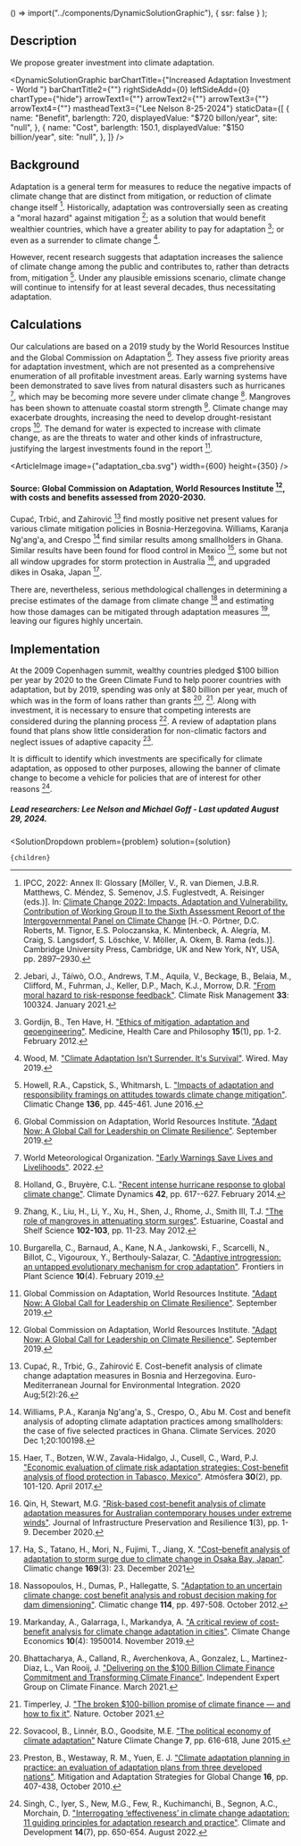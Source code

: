 

  () => import("../components/DynamicSolutionGraphic"),
  { ssr: false }
);

## Description
We propose greater investment into climate adaptation.

<DynamicSolutionGraphic
  barChartTitle={"Increased Adaptation Investment - World "}
  barChartTitle2={""}
  rightSideAdd={0}
  leftSideAdd={0}
  chartType={"hide"}
  arrowText1={""}
  arrowText2={""}
  arrowText3={""}
  arrowText4={""}
  mastheadText3={"Lee Nelson 8-25-2024"}
 staticData={[
    {
     name: "Benefit",
      barlength: 720,
      displayedValue: "$720 billon/year",
      site: "null",
    },
    {
      name: "Cost",
      barlength: 150.1,
      displayedValue: "$150 billion/year",
      site: "null",
    },
  ]}
/>

## Background

Adaptation is a general term for measures to reduce the negative impacts of climate change that are distinct from mitigation, or reduction of climate change itself [^"17"]. Historically, adaptation was controversially seen as creating a "moral hazard" against mitigation [^"19"]; as a solution that would benefit wealthier countries, which have a greater ability to pay for adaptation [^"18"]; or even as a surrender to climate change [^"21"].

However, recent research suggests that adaptation increases the salience of climate change among the public and contributes to, rather than detracts from, mitigation [^"20"]. Under any plausible emissions scenario, climate change will continue to intensify for at least several decades, thus necessitating adaptation.

## Calculations
Our calculations are based on a 2019 study by the World Resources Institue and the Global Commission on Adaptation [^"2"]. They assess five priority areas for adaptation investment, which are not presented as a comprehensive enumeration of all profitable investment areas. Early warning systems have been demonstrated to save lives from natural disasters such as hurricanes [^"6"], which may be becoming more severe under climate change [^"7"]. Mangroves has been shown to attenuate coastal storm strength [^"8"]. Climate change may exacerbate droughts, increasing the need to develop drought-resistant crops [^"9"]. The demand for water is expected to increase with climate change, as are the threats to water and other kinds of infrastructure, justifying the largest investments found in the report [^"2"].

<ArticleImage image={"adaptation_cba.svg"} width={600} height={350} />
#### Source: Global Commission on Adaptation, World Resources Institute [^"2"], with costs and benefits assessed from 2020-2030.

Cupać, Trbić, and Zahirović [^"10"] find mostly positive net present values for various climate mitigation policies in Bosnia-Herzegovina. Williams, Karanja Ng'ang'a, and Crespo [^"11"] find similar results among smallholders in Ghana. Similar results have been found for flood control in Mexico [^"12"], some but not all window upgrades for storm protection in Australia [^"13"], and upgraded dikes in Osaka, Japan [^"14"].

There are, nevertheless, serious methdological challenges in determining a precise estimates of the damage from climate change [^"15"] and estimating how those damages can be mitigated through adaptation measures [^"16"], leaving our figures highly uncertain.

## Implementation

At the 2009 Copenhagen summit, wealthy countries pledged $100 billion per year by 2020 to the Green Climate Fund to help poorer countries with adaptation, but by 2019, spending was only at $80 billion per year, much of which was in the form of loans rather than grants [^"1"], [^"3"]. Along with investment, it is necessary to ensure that competing interests are considered during the planning process [^"5"]. A review of adaptation plans found that plans show little consideration for non-climatic factors and neglect issues of adaptive capacity [^"4"].

It is difficult to identify which investments are specifically for climate adaptation, as opposed to other purposes, allowing the banner of climate change to become a vehicle for policies that are of interest for other reasons [^"22"].

##### Lead researchers: Lee Nelson and Michael Goff - Last updated August 29, 2024.

[^"1"]: Bhattacharya, A., Calland, R., Averchenkova, A., Gonzalez, L., Martinez-Diaz, L., Van Rooij, J. ["Delivering on the $100 Billion Climate Finance Commitment and Transforming Climate Finance"](https://www.un.org/sites/un2.un.org/files/2020/12/100_billion_climate_finance_report.pdf). Independent Expert Group on Climate Finance. March 2021.

[^"2"]: Global Commission on Adaptation, World Resources Institute. ["Adapt Now: A Global Call for Leadership on Climate Resilience"](https://www.unep.org/news-and-stories/press-release/global-leaders-call-urgent-action-climate-adaptation-commission). September 2019.

[^"3"]: Timperley, J. ["The broken $100-billion promise of climate finance — and how to fix it"](https://www.nature.com/articles/d41586-021-02846-3). Nature. October 2021.

[^"4"]: Preston, B., Westaway, R. M., Yuen, E. J. ["Climate adaptation planning in practice: an evaluation of adaptation plans from three developed nations"](https://link.springer.com/article/10.1007/s11027-010-9270-x). Mitigation and Adaptation Strategies for Global Change **16**, pp. 407-438, October 2010.

[^"5"]: Sovacool, B., Linnér, B.O., Goodsite, M.E. ["The political economy of climate adaptation"](https://doi.org/10.1038/nclimate2665) Nature Climate Change **7**, pp. 616-618, June 2015.

[^"6"]: World Meteorological Organization. ["Early Warnings Save Lives and Livelihoods"](https://wmo.int/about-us/world-meteorological-day/wmd-2022/early-warnings-save-lives-and-livelihoods). 2022.

[^"7"]: Holland, G., Bruyère, C.L. ["Recent intense hurricane response to global climate change"](https://link.springer.com/article/10.1007/s00382-013-1713-0). Climate Dynamics **42**, pp. 617--627. February 2014.

[^"8"]: Zhang, K., Liu, H., Li, Y., Xu, H., Shen, J., Rhome, J., Smith III, T.J. ["The role of mangroves in attenuating storm surges"](https://www.sciencedirect.com/science/article/abs/pii/S0272771412000674). Estuarine, Coastal and Shelf Science **102-103**, pp. 11-23. May 2012.

[^"9"]: Burgarella, C., Barnaud, A., Kane, N.A., Jankowski, F., Scarcelli, N., Billot, C., Vigouroux, Y., Berthouly-Salazar, C. ["Adaptive introgression: an untapped evolutionary mechanism for crop adaptation"](https://www.ncbi.nlm.nih.gov/pmc/articles/PMC6367218/). Frontiers in Plant Science **10**(4). February 2019.

[^"10"]: Cupać, R., Trbić, G., Zahirović E. Cost–benefit analysis of climate change adaptation measures in Bosnia and Herzegovina. Euro-Mediterranean Journal for Environmental Integration. 2020 Aug;5(2):26.

[^"11"]: Williams, P.A., Karanja Ng'ang'a, S., Crespo, O., Abu M. Cost and benefit analysis of adopting climate adaptation practices among smallholders: the case of five selected practices in Ghana. Climate Services. 2020 Dec 1;20:100198.

[^"12"]: Haer, T., Botzen, W.W., Zavala-Hidalgo, J., Cusell, C., Ward, P.J. ["Economic evaluation of climate risk adaptation strategies: Cost-benefit analysis of flood protection in Tabasco, Mexico"](https://www.sciencedirect.com/science/article/pii/S0187623617300450). Atmósfera **30**(2), pp. 101-120. April 2017.

[^"13"]: Qin, H, Stewart, M.G. ["Risk-based cost-benefit analysis of climate adaptation measures for Australian contemporary houses under extreme winds"](https://link.springer.com/article/10.1186/s43065-020-00002-1). Journal of Infrastructure Preservation and Resilience **1**(3), pp. 1-9. December 2020.

[^"14"]: Ha, S., Tatano, H., Mori, N., Fujimi, T., Jiang, X. ["Cost–benefit analysis of adaptation to storm surge due to climate change in Osaka Bay, Japan"](https://link.springer.com/article/10.1007/s10584-021-03282-y). Climatic change **169**(3): 23. December 2021

[^"15"]: Nassopoulos, H., Dumas, P., Hallegatte, S. ["Adaptation to an uncertain climate change: cost benefit analysis and robust decision making for dam dimensioning"](https://link.springer.com/article/10.1007/s10584-012-0423-7). Climatic change **114**, pp. 497-508. October 2012.

[^"16"]: Markanday, A., Galarraga, I., Markandya, A. ["A critical review of cost-benefit analysis for climate change adaptation in cities"](https://www.worldscientific.com/doi/abs/10.1142/S2010007819500143). Climate Change Economics **10**(4): 1950014. November 2019.

[^"17"]: IPCC, 2022: Annex II: Glossary [Möller, V., R. van Diemen, J.B.R. Matthews, C. Méndez, S. Semenov, J.S. Fuglestvedt,
A. Reisinger (eds.)]. In: [Climate Change 2022: Impacts, Adaptation and Vulnerability. Contribution of Working Group II to
the Sixth Assessment Report of the Intergovernmental Panel on Climate Change](doi:10.1017/9781009325844.029) [H.-O. Pörtner, D.C. Roberts, M. Tignor,
E.S. Poloczanska, K. Mintenbeck, A. Alegría, M. Craig, S. Langsdorf, S. Löschke, V. Möller, A. Okem, B. Rama (eds.)].
Cambridge University Press, Cambridge, UK and New York, NY, USA, pp. 2897–2930.

[^"18"]: Gordijn, B., Ten Have, H. ["Ethics of mitigation, adaptation and geoengineering"](https://www.researchgate.net/publication/51983733_Ethics_of_mitigation_adaptation_and_geoengineering). Medicine, Health Care and Philosophy **15**(1), pp. 1-2. February 2012.

[^"19"]: Jebari, J., Táíwò, O.O., Andrews, T.M., Aquila, V., Beckage, B., Belaia, M., Clifford, M., Fuhrman, J., Keller, D.P., Mach, K.J., Morrow, D.R. ["From moral hazard to risk-response feedback"](https://www.sciencedirect.com/science/article/pii/S221209632100053X). Climate Risk Management **33**: 100324. January 2021.

[^"20"]: Howell, R.A., Capstick, S., Whitmarsh, L. ["Impacts of adaptation and responsibility framings on attitudes towards climate change mitigation"](https://link.springer.com/article/10.1007/s10584-016-1627-z). Climatic Change **136**, pp. 445-461. June 2016.

[^"21"]: Wood, M. ["Climate Adaptation Isn’t Surrender. It's Survival"](https://www.wired.com/story/climate-adaptation-isnt-surrender-its-survival/). Wired. May 2019.

[^"22"]: Singh, C., Iyer, S., New, M.G., Few, R., Kuchimanchi, B., Segnon, A.C., Morchain, D. ["Interrogating ‘effectiveness’ in climate change adaptation: 11 guiding principles for adaptation research and practice"](https://www.tandfonline.com/doi/full/10.1080/17565529.2021.1964937). Climate and Development **14**(7), pp. 650-654. August 2022.

  <SolutionDropdown 
    problem={problem} 
    solution={solution}
  >
    {children}
  </SolutionDropdown>